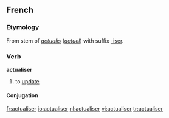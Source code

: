==French==
===Etymology===
From stem of {{L.|fr}} ''[[actualis]]'' (''[[actuel]]'') with suffix [[-iser]].

===Verb===
'''actualiser'''
#to [[update]]

====Conjugation====
{{fr-conj-er|actualis|avoir}}

[[fr:actualiser]]
[[io:actualiser]]
[[nl:actualiser]]
[[vi:actualiser]]
[[tr:actualiser]]